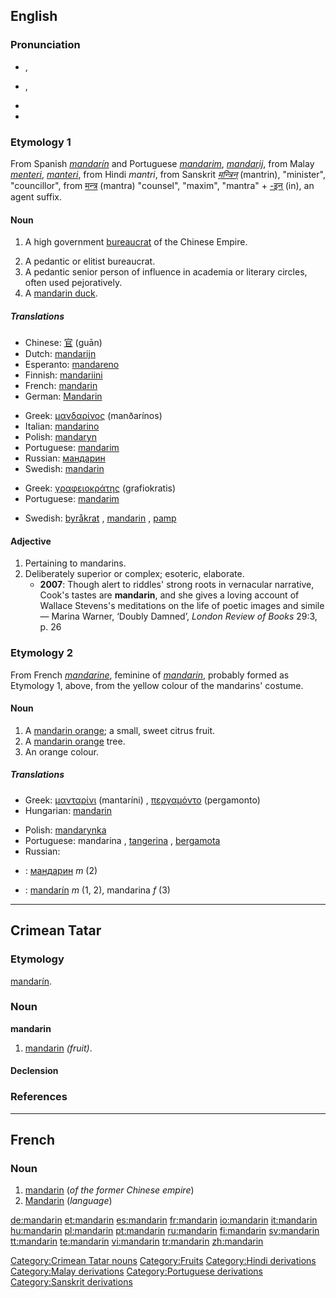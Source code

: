 {{wikipedia}}
{{also|Mandarin}}
==English==

===Pronunciation===
* {{a|UK}} {{IPA|/ˈmændərɪn/}}, {{SAMPA|/"m{nd@rIn/}}
* {{a|US}} {{IPA|/ˈmændərɪn/}}, {{SAMPA|/"m{nd@rIn/}}
* {{hyphenation|man|da|rin}}
* {{rhymes|ændərɪn}}

===Etymology 1===
From Spanish ''[[mandarín]]'' and Portuguese ''[[mandarim]]'', ''[[mandarij]]'', from Malay ''[[menteri]]'', ''[[manteri]]'', from Hindi ''mantri'', from Sanskrit ''[[मन्त्रिन्]]'' (mantrin), "minister", "councillor", from [[मन्त्र]] (mantra) "counsel", "maxim", "mantra" + [[-इन्]] (in), an agent suffix.

====Noun====
{{en-noun}}

# {{historical}} A high government [[bureaucrat]] of the Chinese Empire.
# A pedantic or elitist bureaucrat.
# A pedantic senior person of influence in academia or literary circles, often used pejoratively.
# A [[mandarin duck]].

=====Translations=====
{{trans-top|Chinese Imperial official}}
* Chinese: [[官]] (guān)
* Dutch: [[mandarijn]] {{m}}
* Esperanto: [[mandareno]]
* Finnish: [[mandariini]]
* French: [[mandarin#French|mandarin]] {{m}}
* German: [[Mandarin]] {{m}}
{{trans-mid}}
* Greek: [[μανδαρίνος]] (manðarínos) {{n}}
* Italian: [[mandarino]] {{m}}
* Polish: [[mandaryn]] {{m}}
* Portuguese: [[mandarim]] {{m}}
* Russian: [[мандарин]] {{m}}
* Swedish: [[mandarin#Swedish|mandarin]] {{c}}
{{trans-bottom}}

{{trans-top|elitist bureaucrat}}
{{trans-mid}}
{{trans-bottom}}

{{trans-top|academic or literary elitist}}
{{trans-mid}}
{{trans-bottom}}

{{checktrans-top}}
* Greek: [[γραφειοκράτης]] (grafiokratis) {{m}}
* Portuguese: [[mandarim]] {{m}}
{{trans-mid}}
* Swedish: [[byråkrat]] {{c}}, [[mandarin#Swedish|mandarin]] {{c}}, [[pamp]] {{c}}
{{trans-bottom}}

{{trans-see|[[mandarin duck]]}}

====Adjective====
{{en-adj}}

# Pertaining to mandarins.
# Deliberately superior or complex; esoteric, elaborate.
#* '''2007''': Though alert to riddles' strong roots in vernacular narrative, Cook's tastes are '''mandarin''', and she gives a loving account of Wallace Stevens's meditations on the life of poetic images and simile — Marina Warner, ‘Doubly Damned’, ''London Review of Books'' 29:3, p. 26

===Etymology 2===
From French ''[[mandarine]]'', feminine of ''[[#French|mandarin]]'', probably formed as Etymology 1, above, from the yellow colour of the mandarins' costume.

====Noun====
{{en-noun}}

# A [[mandarin orange]]; a small, sweet citrus fruit.
# A [[mandarin orange]] tree.
# An orange colour.

=====Translations=====
{{trans-top|fruit}}
* Greek: [[μανταρίνι]] (mantaríni) {{n}}, [[περγαμόντο]] (pergamonto) {{n}}
* Hungarian: [[mandarin#Hungarian|mandarin]]
{{trans-mid}}
* Polish: [[mandarynka]] {{f}}
* Portuguese: mandarina {{f}}, [[tangerina]] {{f}}, [[bergamota]] {{f}}
* Russian: {{t|ru|мандарин|m|sc=Cyrl|tr=mandarín}}
{{trans-bottom}}

<!--Remove this section once all of the translations below have been moved into the tables above.-->
{{checktrans-top}}
* {{ttbc|Bulgarian}}: [[мандарин]] ''m'' (2)
* {{ttbc|Spanish}}: [[mandarín]] ''m'' (1, 2), mandarina ''f'' (3)
{{checktrans-bottom}}

----

==Crimean Tatar==

===Etymology===
{{etyl|es|crh}} [[mandarín#Spanish|mandarín]].

===Noun===
'''mandarin'''

# [[mandarin]] ''(fruit)''.

====Declension====
{{crh-latin-noun|niñ|ge|ni|de|den}}

===References===
{{R:Useinov-Mireev 2002}}

[[Category:Crimean Tatar nouns]]

----

==French==

===Noun===
{{fr-noun|m}}

# [[mandarin#English|mandarin]] (''of the former Chinese empire'')
# [[Mandarin]] (''language'')

[[Category:Fruits]]
[[Category:Hindi derivations]]
[[Category:Malay derivations]]
[[Category:Portuguese derivations]]
[[Category:Sanskrit derivations]]

[[de:mandarin]]
[[et:mandarin]]
[[es:mandarin]]
[[fr:mandarin]]
[[io:mandarin]]
[[it:mandarin]]
[[hu:mandarin]]
[[pl:mandarin]]
[[pt:mandarin]]
[[ru:mandarin]]
[[fi:mandarin]]
[[sv:mandarin]]
[[tt:mandarin]]
[[te:mandarin]]
[[vi:mandarin]]
[[tr:mandarin]]
[[zh:mandarin]]